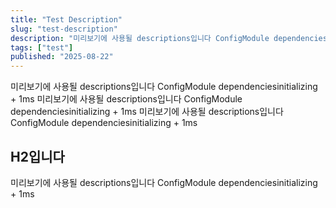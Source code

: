 ```yaml
---
title: "Test Description"
slug: "test-description"
description: "미리보기에 사용될 descriptions입니다 ConfigModule dependenciesinitializing + 1ms"
tags: ["test"]
published: "2025-08-22"
---
```


미리보기에 사용될 descriptions입니다 ConfigModule dependenciesinitializing + 1ms
미리보기에 사용될 descriptions입니다 ConfigModule dependenciesinitializing + 1ms
미리보기에 사용될 descriptions입니다 ConfigModule dependenciesinitializing + 1ms

## H2입니다

미리보기에 사용될 descriptions입니다 ConfigModule dependenciesinitializing + 1ms

